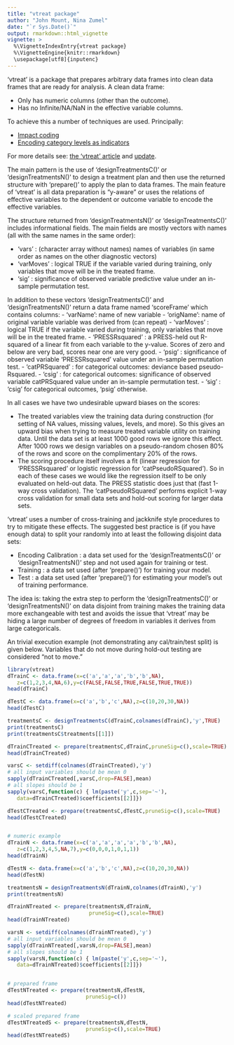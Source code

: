 ```yaml
---
title: "vtreat package"
author: "John Mount, Nina Zumel"
date: "`r Sys.Date()`"
output: rmarkdown::html_vignette
vignette: >
  %\VignetteIndexEntry{vtreat package}
  %\VignetteEngine{knitr::rmarkdown}
  \usepackage[utf8]{inputenc}
---
```


'vtreat' is a package that prepares arbitrary data frames into
clean data frames that are ready for analysis.  A clean data
frame:

- Only has numeric columns (other than the outcome).
- Has no Infinite/NA/NaN in the effective variable columns.


To achieve this a number of techniques are used.  Principally:

- [Impact coding](http://www.win-vector.com/blog/2012/07/modeling-trick-impact-coding-of-categorical-variables-with-many-levels/)
- [Encoding category levels as indicators](http://www.win-vector.com/blog/2014/12/a-comment-on-preparing-data-for-classifiers/)

For more details see: [the 'vtreat' article](http://www.win-vector.com/blog/2014/08/vtreat-designing-a-package-for-variable-treatment/) and [update](http://www.win-vector.com/blog/2015/05/what-is-new-in-the-vtreat-library/).

The main pattern is the use of 'designTreatmentsC()' or 'designTreatmentsN()' to design a treatment plan and then use the returned structure with 'prepare()' to apply the plan to data frames.  The main feature of 'vtreat' is all data preparation is "y-aware" or uses the relations of effective variables to the dependent or outcome variable to encode the effective variables.

The structure returned from 'designTreatmentsN()' or 'designTreatmentsC()' includes informational fields.  The main fields are mostly vectors with names (all with the same names in the same order):

- 'vars' : (character array without names) names of variables (in same order as names on the other diagnostic vectors)
- 'varMoves' : logical TRUE if the variable varied during training, only variables that move will be in the treated frame.
- 'sig' : significance of observed variable predictive value under an in-sample permutation test.

In addition to these vectors 'designTreatmentsC()' and 'designTreatmentsN()' return a data frame named 'scoreFrame' which contains columns:
- 'varName': name of new variable
- 'origName': name of original variable variable was derived from (can repeat)
- 'varMoves' : logical TRUE if the variable varied during training, only variables that move will be in the treated frame.
- 'PRESSRsquared' : a PRESS-held out R-squared of a linear fit from each variable to the y-value.  Scores of zero and below are very bad, scores near one are very good.
- 'psig' : significance of observed variable 'PRESSRsquared' value under an in-sample permutation test.
- 'catPRSquared' : for categorical outcomes: deviance based pseudo-Rsquared.
- 'csig' : for categorical outcomes: significance of observed variable catPRSquared value under an in-sample permutation test.
- 'sig' : 'csig' for categorical outcomes, 'psig' otherwise.


In all cases we have two undesirable upward biases on the scores:

- The treated variables view the training data during construction (for setting of NA values, missing values, levels, and more).  So this gives an upward bias when trying to measure treated variable utility on training data.  Until the data set is at least 1000 good rows we ignore this effect.  After 1000 rows we design variables on a pseudo-random chosen 80% of the rows and score on the complimentary 20% of the rows.
- The scoring procedure itself involves a fit (linear regression for 'PRESSRsquared' or logistic regression for 'catPseudoRSquared').  So in each of these cases we would like the regression itself to be only evaluated on held-out data.  The PRESS statistic does just that (fast 1-way cross validation).   The 'catPseudoRSquared' performs explicit 1-way cross validation for small data sets and hold-out scoring for larger data sets.

'vtreat' uses a number of cross-training and jackknife style procedures to try to mitigate these effects.  The suggested best practice is (if you have enough data) to split your randomly into at least the following disjoint data sets:

- Encoding Calibration : a data set used for the 'designTreatmentsC()' or 'designTreatmentsN()' step and not used again for training or test.
- Training : a data set used (after 'prepare()') for training your model.
- Test : a data set used (after 'prepare()') for estimating your model's out of training performance.

The idea is: taking the extra step to perform the 'designTreatmentsC()' or 'designTreatmentsN()' on data disjoint from training makes the training data more exchangeable with test and avoids the issue that 'vtreat' may be hiding a large number of degrees of freedom in variables it derives from large categoricals.

An trivial execution example (not demonstrating any cal/train/test split) is given below.  Variables that do not move during hold-out testing are considered "not to move."

```r
library(vtreat)
dTrainC <- data.frame(x=c('a','a','a','b','b',NA),
   z=c(1,2,3,4,NA,6),y=c(FALSE,FALSE,TRUE,FALSE,TRUE,TRUE))
head(dTrainC)

dTestC <- data.frame(x=c('a','b','c',NA),z=c(10,20,30,NA))
head(dTestC)

treatmentsC <- designTreatmentsC(dTrainC,colnames(dTrainC),'y',TRUE)
print(treatmentsC)
print(treatmentsC$treatments[[1]])

dTrainCTreated <- prepare(treatmentsC,dTrainC,pruneSig=c(),scale=TRUE)
head(dTrainCTreated)

varsC <- setdiff(colnames(dTrainCTreated),'y')
# all input variables should be mean 0
sapply(dTrainCTreated[,varsC,drop=FALSE],mean)
# all slopes should be 1
sapply(varsC,function(c) { lm(paste('y',c,sep='~'),
   data=dTrainCTreated)$coefficients[[2]]})

dTestCTreated <- prepare(treatmentsC,dTestC,pruneSig=c(),scale=TRUE)
head(dTestCTreated)


# numeric example
dTrainN <- data.frame(x=c('a','a','a','a','b','b',NA),
   z=c(1,2,3,4,5,NA,7),y=c(0,0,0,1,0,1,1))
head(dTrainN)

dTestN <- data.frame(x=c('a','b','c',NA),z=c(10,20,30,NA))
head(dTestN)

treatmentsN = designTreatmentsN(dTrainN,colnames(dTrainN),'y')
print(treatmentsN)

dTrainNTreated <- prepare(treatmentsN,dTrainN,
                          pruneSig=c(),scale=TRUE)
head(dTrainNTreated)

varsN <- setdiff(colnames(dTrainNTreated),'y')
# all input variables should be mean 0
sapply(dTrainNTreated[,varsN,drop=FALSE],mean) 
# all slopes should be 1
sapply(varsN,function(c) { lm(paste('y',c,sep='~'),
   data=dTrainNTreated)$coefficients[[2]]}) 


# prepared frame
dTestNTreated <- prepare(treatmentsN,dTestN,
                         pruneSig=c())
head(dTestNTreated)

# scaled prepared frame
dTestNTreatedS <- prepare(treatmentsN,dTestN,
                         pruneSig=c(),scale=TRUE)
head(dTestNTreatedS)
```
